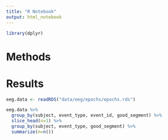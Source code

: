```yaml
---
title: "R Notebook"
output: html_notebook
---
```


```r
library(dplyr)
```


# Methods

# Results

```r
eeg.data <- readRDS("data/eeg/epochs/epochs.rds")
```

```r
eeg.data %>%
  group_by(subject, event_type, event_id, good_segment) %>%
  slice_head(n=1) %>%
  group_by(subject, event_type, good_segment) %>%
  summarize(n=n())

```

